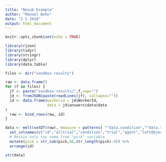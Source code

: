```yaml
---
title: "Nosub Example"
author: "Manuel Bohn"
date: "2 5 2018"
output: html_document
---
```


```r
knitr::opts_chunk$set(echo = TRUE)

library(rjson)
library(tidyr)
library(stringr)
library(dplyr)
library(data.table)

```


```r

files <- dir("sandbox-results")

raw <- data.frame()
for (f in files) {
  jf <- paste("sandbox-results/",f,sep="")
  jd <- fromJSON(paste(readLines(jf), collapse=""))
  id <- data.frame(workerid = jd$WorkerId, 
                   data = jd$answers$data$data
)
  raw <- bind_rows(raw, id)
}

data <- melt(setDT(raw), measure = patterns( "^data.condition","^data.trial","^data.agent","^data.leftToy","^data.rightToy","^data.inf","^data.pick","^data.correct")) %>%
  set_colnames(c("id","alltrial","condition","trial","agent","leftObject","rightObject","target","pick","correct")) %>%
  # Retain only toy name from "pick" variable
  mutate(pick = str_sub(pick,68,str_length(pick)-4)) %>% 
  arrange(id)

str(data)
```
